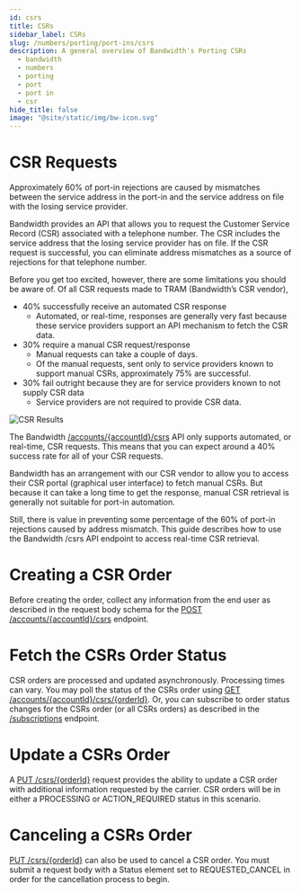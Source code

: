 ```yaml
---
id: csrs
title: CSRs
sidebar_label: CSRs
slug: /numbers/porting/port-ins/csrs
description: A general overview of Bandwidth's Porting CSRs
  - bandwidth
  - numbers
  - porting
  - port
  - port in
  - csr
hide_title: false
image: "@site/static/img/bw-icon.svg"
---
```


# CSR Requests

Approximately 60% of port-in rejections are caused by mismatches between the service address in the port-in and the service address on file with the losing service provider.

Bandwidth provides an API that allows you to request the Customer Service Record (CSR) associated with a telephone number. The CSR includes the service address that the losing service provider has on file. If the CSR request is successful, you can eliminate address mismatches as a source of rejections for that telephone number.

Before you get too excited, however, there are some limitations you should be aware of. Of all CSR requests made to TRAM (Bandwidth’s CSR vendor),

- 40% successfully receive an automated CSR response
  - Automated, or real-time, responses are generally very fast because these service providers support an API mechanism to fetch the CSR data.
- 30% require a manual CSR request/response
  - Manual requests can take a couple of days.
  - Of the manual requests, sent only to service providers known to support manual CSRs, approximately 75% are successful.
- 30% fail outright because they are for service providers known to not supply CSR data
  - Service providers are not required to provide CSR data.

![CSR Results](@site/static/img/docs-diagrams/numbers/porting/CSRBreakdown.png)

The Bandwidth [/accounts/{accountId}/csrs](/apis/numbers/#operation/CreateCsrOrder) API only supports automated, or real-time, CSR requests. This means that you can expect around a 40% success rate for all of your CSR requests.

Bandwidth has an arrangement with our CSR vendor to allow you to access their CSR portal (graphical user interface) to fetch manual CSRs. But because it can take a long time to get the response, manual CSR retrieval is generally not suitable for port-in automation.

Still, there is value in preventing some percentage of the 60% of port-in rejections caused by address mismatch. This guide describes how to use the Bandwidth /csrs API endpoint to access real-time CSR retrieval.

# Creating a CSR Order

Before creating the order, collect any information from the end user as described in the request body schema for the [POST /accounts/{accountId}/csrs](/apis/numbers/#operation/CreateCsrOrder) endpoint.

# Fetch the CSRs Order Status

CSR orders are processed and updated asynchronously. Processing times can vary. You may poll the status of the CSRs order using [GET /accounts/{accountId}/csrs/{orderId}](/apis/numbers/#operation/ReadCsrOrder). Or, you can subscribe to order status changes for the CSRs order (or all CSRs orders) as described in the [/subscriptions](/apis/numbers/#tag/Subscriptions/operation/CreateSubscriptions) endpoint.

# Update a CSRs Order

A [PUT /csrs/{orderId}](/apis/numbers/#operation/UpdateCsrOrder) request provides the ability to update a CSR order with additional information requested by the carrier. CSR orders will be in either a PROCESSING or ACTION_REQUIRED status in this scenario.

# Canceling a CSRs Order

[PUT /csrs/{orderId}](/apis/numbers/#operation/UpdateCsrOrder) can also be used to cancel a CSR order. You must submit a request body with a Status element set to REQUESTED_CANCEL in order for the cancellation process to begin.
